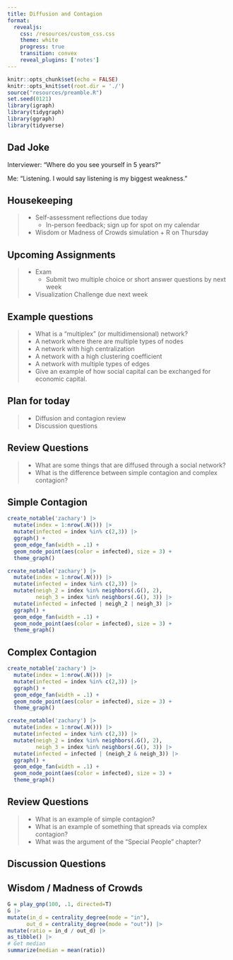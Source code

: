 ```yaml
---
title: Diffusion and Contagion
format: 
  revealjs:
    css: /resources/custom_css.css
    theme: white
    progress: true
    transition: convex
    reveal_plugins: ['notes']
---
```


```r
knitr::opts_chunk$set(echo = FALSE)
knitr::opts_knit$set(root.dir = './')
source("resources/preamble.R")
set.seed(0121)
library(igraph)
library(tidygraph)
library(ggraph)
library(tidyverse)
```

## Dad Joke

Interviewer: "Where do you see yourself in 5 years?"

<span class='fragment'>
Me: "Listening. I would say listening is my biggest weakness."
</span>

## Housekeeping

> - Self-assessment reflections due today
>	- In-person feedback; sign up for spot on my calendar
> - Wisdom or Madness of Crowds simulation + R on Thursday

## Upcoming Assignments

> - Exam
>	- Submit two multiple choice or short answer questions by next week
> - Visualization Challenge due next week

## Example questions
> - What is a "multiplex" (or multidimensional) network?
  > - A network where there are multiple types of nodes
  > - A network with high centralization
  > - A network with a high clustering coefficient
  > - A network with multiple types of edges
> - Give an example of how social capital can be exchanged for economic capital.

## Plan for today

> - Diffusion and contagion review
> - Discussion questions

## Review Questions

> - What are some things that are diffused through a social network?
> - What is the difference between simple contagion and complex contagion?

## Simple Contagion

<div class="r-stack">

<div class='fragment'>
```r
create_notable('zachary') |>
  mutate(index = 1:nrow(.N())) |>
  mutate(infected = index %in% c(2,3)) |>
  ggraph() +
  geom_edge_fan(width = .1) + 
  geom_node_point(aes(color = infected), size = 3) +
  theme_graph()
```
</div>

<div class='fragment'>
```r
create_notable('zachary') |>
  mutate(index = 1:nrow(.N())) |>
  mutate(infected = index %in% c(2,3)) |>
  mutate(neigh_2 = index %in% neighbors(.G(), 2),
         neigh_3 = index %in% neighbors(.G(), 3)) |>
  mutate(infected = infected | neigh_2 | neigh_3) |>
  ggraph() +
  geom_edge_fan(width = .1) + 
  geom_node_point(aes(color = infected), size = 3) +
  theme_graph()
```
</div>

</div>


## Complex Contagion

<div class="r-stack">

<div class='fragment'>
```r
create_notable('zachary') |>
  mutate(index = 1:nrow(.N())) |>
  mutate(infected = index %in% c(2,3)) |>
  ggraph() +
  geom_edge_fan(width = .1) + 
  geom_node_point(aes(color = infected), size = 3) +
  theme_graph()
```
</div>

<div class='fragment'>
```r
create_notable('zachary') |>
  mutate(index = 1:nrow(.N())) |>
  mutate(infected = index %in% c(2,3)) |>
  mutate(neigh_2 = index %in% neighbors(.G(), 2),
         neigh_3 = index %in% neighbors(.G(), 3)) |>
  mutate(infected = infected | (neigh_2 & neigh_3)) |>
  ggraph() +
  geom_edge_fan(width = .1) + 
  geom_node_point(aes(color = infected), size = 3) +
  theme_graph()
```
</div>

</div>

## Review Questions

> - What is an example of simple contagion?
> - What is an example of something that spreads via complex contagion?
> - What was the argument of the "Special People" chapter?

## Discussion Questions


## Wisdom / Madness of Crowds

```r
G = play_gnp(100, .1, directed=T) 
G |>
mutate(in_d = centrality_degree(mode = "in"),
      out_d = centrality_degree(mode = "out")) |>
mutate(ratio = in_d / out_d) |>
as_tibble() |>
# Get median
summarize(median = mean(ratio))


```